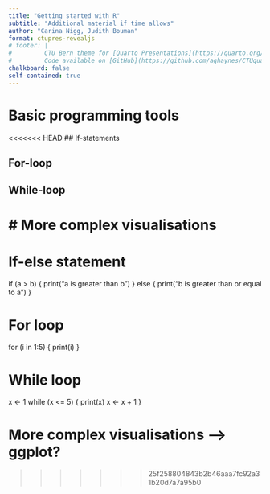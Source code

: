 ```yaml
---
title: "Getting started with R"
subtitle: "Additional material if time allows"
author: "Carina Nigg, Judith Bouman"
format: ctupres-revealjs
# footer: |
#         CTU Bern theme for [Quarto Presentations](https://quarto.org/docs/presentations/revealjs/index.html).
#         Code available on [GitHub](https://github.com/aghaynes/CTUquarto).
chalkboard: false
self-contained: true
---
```


# Basic programming tools

<<<<<<< HEAD
## If-statements

## For-loop

## While-loop 

# More complex visualisations
=======
# If-else statement
if (a > b) {
  print("a is greater than b")
} else {
  print("b is greater than or equal to a")
}

# For loop
for (i in 1:5) {
  print(i)
}

# While loop
x <- 1
while (x <= 5) {
  print(x)
  x <- x + 1
}

# More complex visualisations --> ggplot? 
>>>>>>> 25f258804843b2b46aaa7fc92a31b20d7a7a95b0

